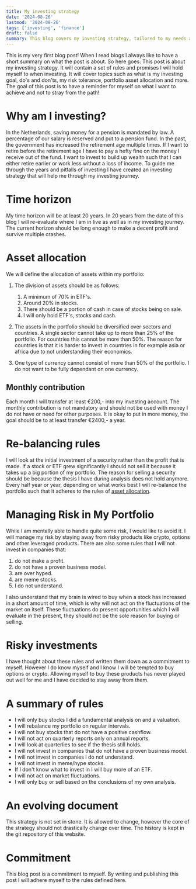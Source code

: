 ```yaml
---
title: My investing strategy
date: '2024-08-26'
lastmod: '2024-08-26'
tags: ['investing', 'finance']
draft: false
summary: This blog covers my investing strategy, tailored to my needs and serving as a guidebook throughout my investing journey.
---
```


This is my very first blog post! When I read blogs I always like to have a short summary on what the post is about.
So here goes:
This post is about my investing strategy. It will contain a set of rules and promises I will hold myself to when investing. It
will cover topics such as what is my investing goal, do's and don'ts, my risk tolerance, portfolio asset allocation and more.
The goal of this post is to have a reminder for myself on what I want to achieve and not to stray from the path!

<TOCInline toc={props.toc} asDisclosure toHeading={3} />

# Why am I investing?

In the Netherlands, saving money for a pension is mandated by law. A percentage of our salary is reserved and put to a
pension fund. In the past, the government has increased the retirement age multiple times.
If I want to retire before the retirement age I have to pay a hefty fine on the money I receive out of the fund.
I want to invest to build up wealth such that I can either retire earlier or work less without a loss of income.
To guide me through the years and pitfalls of investing I have created an investing strategy that will help me through my investing journey.

# Time horizon

My time horizon will be at least 20 years. In 20 years from the date of this blog I will re-evaluate where I am in live
as well as in my investing journey. The current horizon should be long enough to make a decent profit and survive multiple crashes.

# Asset allocation

We will define the allocation of assets within my portfolio:

1. The division of assets should be as follows:

   1. A minimum of 70% in ETF's.
   2. Around 20% in stocks.
   3. There should be a portion of cash in case of stocks being on sale.
   4. I will only hold ETF's, stocks and cash.

2. The assets in the portfolio should be diversified over sectors and countries. A single sector cannot take
   up to more than 25% of the portfolio. For countries this cannot be more than 50%. The reason for countries is that it is
   harder to invest in countries in for example asia or africa due to not understanding their economics.

3. One type of currency cannot consist of more than 50% of the portfolio. I do not want to be fully dependant on one
   currency.

## Monthly contribution

Each month I will transfer at least €200,- into my investing account. The monthly contribution is not mandatory and should
not be used with money I do not have or need for other purposes. It is okay to put in more money, the goal should be to
at least transfer €2400,- a year.

# Re-balancing rules

I will look at the initial investment of a security rather than the profit that is made. If a stock or ETF grew significantly
I should not sell it because it takes up a big portion of my portfolio. The reason for selling a security should be
because the thesis I have during analysis does not hold anymore. Every half year or year, depending on what works best I
will re-balance the portfolio such that it adheres to the rules of [asset allocation](#asset-allocation).

# Managing Risk in My Portfolio

While I am mentally able to handle quite some risk, I would like to avoid it. I will manage my risk by staying away from
risky products like crypto, options and other leveraged products. There are also some rules that I will not invest
in companies that:

1. do not make a profit.
2. do not have a proven business model.
3. are over hyped.
4. are meme stocks.
5. I do not understand.

I also understand that my brain is wired to buy when a stock has increased in a short amount of time, which is why will
not act on the fluctuations of the market on itself.
These fluctuations do present opportunities which I will evaluate in the present, they should not be the sole reason for
buying or selling.

# Risky investments

I have thought about these rules and written them down as a commitment to myself. However I do know myself and I know I will be
tempted to buy options or crypto.
Allowing myself to buy these products has never played out well for me and I have decided to stay away from them.

# A summary of rules

- I will only buy stocks I did a fundamental analysis on and a valuation.
- I will rebalance my portfolio on regular intervals.
- I will not buy stocks that do not have a positive cashflow.
- I will not act on quarterly reports only on annual reports.
- I will look at quarterlies to see if the thesis still holds.
- I will not invest in companies that do not have a proven business model.
- I will not invest in companies I do not understand.
- I will not invest in meme/hype stocks.
- If I don't know what to invest in I will buy more of an ETF.
- I will not act on market fluctuations.
- I will only buy or sell based on the conclusions of my own analysis.

# An evolving document

This strategy is not set in stone. It is allowed to change, however the core of the strategy should not drastically change
over time. The history is kept in the git repository of this website.

# Commitment

This blog post is a commitment to myself. By writing and publishing this post I will adhere myself to the rules defined here.
